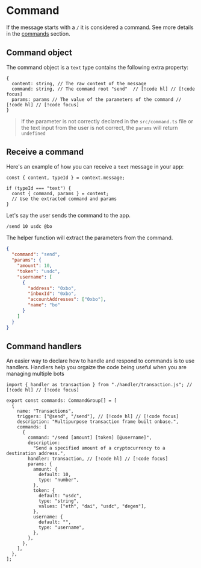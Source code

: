 # Command

If the message starts with a `/` it is considered a command. See more details in the [commands](/concepts/commands) section.

## Command object

The command object is a `text` type contains the following extra property:

```tsx
{
  content: string, // The raw content of the message
  command: string, // The command root "send"  // [!code hl] // [!code focus]
  params: params // The value of the parameters of the command // [!code hl] // [!code focus]
}
```

> If the parameter is not correctly declared in the `src/command.ts` file or the text input from the user is not correct, the `params` will return `undefined`

## Receive a command

Here's an example of how you can receive a `text` message in your app:

```tsx
const { content, typeId } = context.message;

if (typeId === "text") {
  const { command, params } = content;
  // Use the extracted command and params
}
```

Let's say the user sends the command to the app.

```bash [cmd]
/send 10 usdc @bo
```

The helper function will extract the parameters from the command.

```json [params]
{
  "command": "send",
  "params": {
    "amount": 10,
    "token": "usdc",
    "username": [
      {
        "address": "0xbo",
        "inboxId": "0xbo",
        "accountAddresses": ["0xbo"],
        "name": "bo"
      }
    ]
  }
}
```

## Command handlers

An easier way to declare how to handle and respond to commands is to use handlers. Handlers help you orgaize the code being useful when you are managing multiple bots

```tsx [src/commands.ts]
import { handler as transaction } from "./handler/transaction.js"; // [!code hl] // [!code focus]

export const commands: CommandGroup[] = [
  {
    name: "Transactions",
    triggers: ["@send", "/send"], // [!code hl] // [!code focus]
    description: "Multipurpose transaction frame built onbase.",
    commands: [
      {
        command: "/send [amount] [token] [@username]",
        description:
          "Send a specified amount of a cryptocurrency to a destination address.",
        handler: transaction, // [!code hl] // [!code focus]
        params: {
          amount: {
            default: 10,
            type: "number",
          },
          token: {
            default: "usdc",
            type: "string",
            values: ["eth", "dai", "usdc", "degen"],
          },
          username: {
            default: "",
            type: "username",
          },
        },
      },
    ],
  },
];
```
